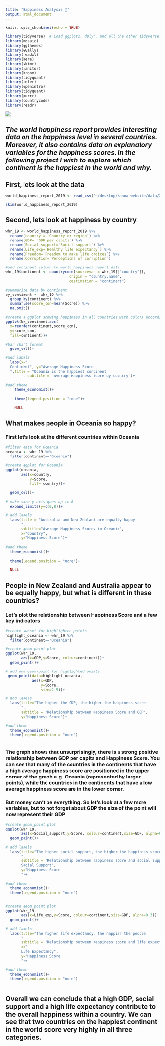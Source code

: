 ```yaml
---
title: "Happiness Analysis 🌈"
output: html_document
---
```


```r
knitr::opts_chunk$set(echo = TRUE)
```

```r
library(tidyverse)  # Load ggplot2, dplyr, and all the other tidyverse packages
library(mosaic)
library(ggthemes)
library(GGally)
library(readxl)
library(here)
library(skimr)
library(janitor)
library(broom)
library(tidyquant)
library(infer)
library(openintro)
library(tidyquant)
library(purrr)
library(countrycode)
library(readr)
```

![](https://miro.medium.com/max/6676/1*x_63htcQx3QGZhj2uWZZaA.png)


## *The world happiness report provides interesting data on the happiness level in several countries. Moreover, it also contains data on explanatory variables for the happiness scores. In the following project I wish to explore which continent is the happiest in the world and why.* 

## First, lets look at the data 
```r
world_happiness_report_2019 <- read_csv("~/desktop/Hanna-website/data/2019.csv")
```

```r
skim(world_happiness_report_2019)
```

## Second, lets look at happiness by country

```r
whr_19 <- world_happiness_report_2019 %>% 
  rename(country = `Country or region`) %>%  
  rename(GDP= `GDP per capita`) %>% 
  rename(Social_support=`Social support`) %>% 
  rename(Life_exp=`Healthy life expectancy`) %>% 
  rename(Freedom=`Freedom to make life choices`) %>% 
  rename(Corruption=`Perceptions of corruption`)

#add continent column to world_happiness report data 
whr_19$continent <- countrycode(sourcevar = whr_19[["country"]],
                             origin = "country.name",
                             destination = "continent") 

#summarize data by continent
by_continent <- whr_19 %>% 
  group_by(continent) %>% 
  summarise(score_con=mean(Score)) %>% 
  na.omit()

#create a ggplot showing happiness in all countries with colors according to continent 
ggplot(by_continent,aes(
  x=reorder(continent,score_con),
  y=score_con, 
  fill=continent))+

#bar chart format 
  geom_col()+

#add labels
  labs(x="
  Continent", y="Average Happiness Score
  ",title = "Oceania is the happiest continent
       ", subtitle = "Average Happiness Score by country")+
    
#add theme
    theme_economist()+
    
    theme(legend.position = "none")+
    
    NULL
```

## What makes people in Oceania so happy?

### First let's look at the different countries within Oceania
```r
#filter data for Oceania
oceania <- whr_19 %>% 
  filter(continent=="Oceania")

#create ggplot for Oceania
ggplot(oceania, 
       aes(x=country, 
           y=Score, 
           fill= country))+
  
  geom_col()+
  
# make sure y axis goes up to 8 
  expand_limits(y=c(0,8))+

# add labels
  labs(title = "Australia and New Zealand are equally happy
       ",
       subtitle="Average Happiness Scores in Oceania", 
       x="Country", 
       y="Happiness Score")+
  
#add theme
  theme_economist()+
    
  theme(legend.position = "none")+
    
  NULL
```

## People in New Zealand and Australia appear to be equally happy, but what is different in these countries? 

### Let's plot the relationship between Happiness Score and a few key indicators

```r

#create subset for highlighted points
highlight_oceania <- whr_19 %>% 
  filter(continent=="Oceania")

#create geom_point plot 
ggplot(whr_19,
       aes(x=GDP,y=Score, colour=continent))+
  geom_point()+

# add one geom-point for highlighted points
 geom_point(data=highlight_oceania, 
            aes(x=GDP,
                y=Score, 
                size=2.5))+

# add labels
  labs(title="The higher the GDP, the higher the happiness score
       ",
       subtitle = "Relationship between Happiness Score and GDP", 
       y="Happiness Score")+
  
#add theme
  theme_economist()+
  theme(legend.position = "none")
         
```


### The graph shows that unsurprisingly, there is a strong positive relationship between GDP per capita and Happiness Score. You can see that many of the countries in the continents that have a high average happiness score are positioned in the upper corner of the graph e.g. Oceania (represented by larger points), while the countries in the continents that have a low average happiness score are in the lower corner. 

### But money can't be everything. So let's look at a few more variables, but to not forget about GDP the size of the point will now represent their GDP

```r

#create geom_point plot 
ggplot(whr_19,
       aes(x=Social_support,y=Score, colour=continent,size=GDP, alpha=0.3))+
  geom_point()+

# add labels
  labs(title="The higher social support, the higher the happiness score
       ",
       subtitle = "Relationship between happiness score and social support", x="
       Social Support",
       y="Happiness Score
       ")+
  
#add theme
  theme_economist()+
  theme(legend.position = "none")
         
```
```r

#create geom_point plot 
ggplot(whr_19,
       aes(x=Life_exp,y=Score, colour=continent,size=GDP, alpha=0.3))+
  geom_point()+

# add labels
  labs(title="The higher life expectancy, the happier the people
       ",
       subtitle = "Relationship between happiness score and life expectancy", 
       x="
       Life Expectancy",
       y="Happiness Score
       ")+
  
#add theme
  theme_economist()+
  theme(legend.position = "none")
         
```

## Overall we can conclude that a high GDP, social support and a high life expectancy contribute to the overall happiness within a country. We can see that two countries on the happiest continent in the world score very highly in all three categories. 